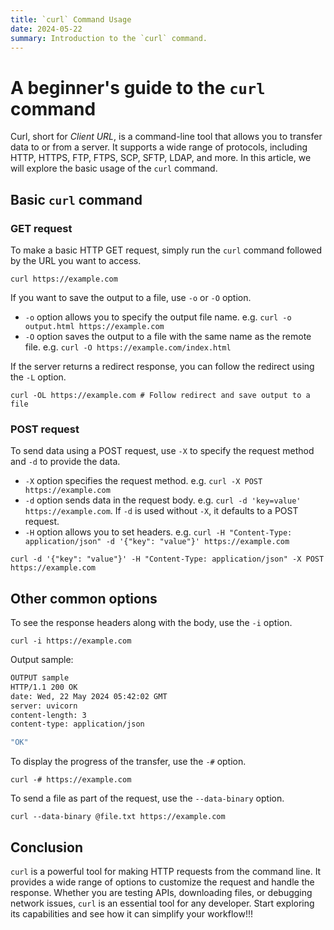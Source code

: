 ```yaml
---
title: `curl` Command Usage
date: 2024-05-22
summary: Introduction to the `curl` command.
---
```


# A beginner's guide to the `curl` command

Curl, short for _Client URL_, is a command-line tool that allows you to transfer data to or from a server.
It supports a wide range of protocols, including HTTP, HTTPS, FTP, FTPS, SCP, SFTP, LDAP, and more.
In this article, we will explore the basic usage of the `curl` command.

## Basic `curl` command

### GET request

To make a basic HTTP GET request, simply run the `curl` command followed by the URL you want to access.

```curl
curl https://example.com
```

If you want to save the output to a file, use `-o` or `-O` option.

- `-o` option allows you to specify the output file name. e.g. `curl -o output.html https://example.com`
- `-O` option saves the output to a file with the same name as the remote file. e.g. `curl -O https://example.com/index.html`

If the server returns a redirect response, you can follow the redirect using the `-L` option.

```curl
curl -OL https://example.com # Follow redirect and save output to a file
```

### POST request

To send data using a POST request, use `-X` to specify the request method and `-d` to provide the data.

- `-X` option specifies the request method. e.g. `curl -X POST https://example.com`
- `-d` option sends data in the request body. e.g. `curl -d 'key=value' https://example.com`. If `-d` is used without `-X`, it defaults to a POST request.
- `-H` option allows you to set headers. e.g. `curl -H "Content-Type: application/json" -d '{"key": "value"}' https://example.com`

```curl
curl -d '{"key": "value"}' -H "Content-Type: application/json" -X POST https://example.com
```

## Other common options

To see the response headers along with the body, use the `-i` option.

```curl
curl -i https://example.com
```

Output sample:

```bash
OUTPUT sample
HTTP/1.1 200 OK
date: Wed, 22 May 2024 05:42:02 GMT
server: uvicorn
content-length: 3
content-type: application/json

"OK"
```

To display the progress of the transfer, use the `-#` option.

```curl
curl -# https://example.com
```

To send a file as part of the request, use the `--data-binary` option.

```curl
curl --data-binary @file.txt https://example.com
```

## Conclusion

`curl` is a powerful tool for making HTTP requests from the command line.
It provides a wide range of options to customize the request and handle the response.
Whether you are testing APIs, downloading files, or debugging network issues, `curl` is an essential tool for any developer.
Start exploring its capabilities and see how it can simplify your workflow!!!
